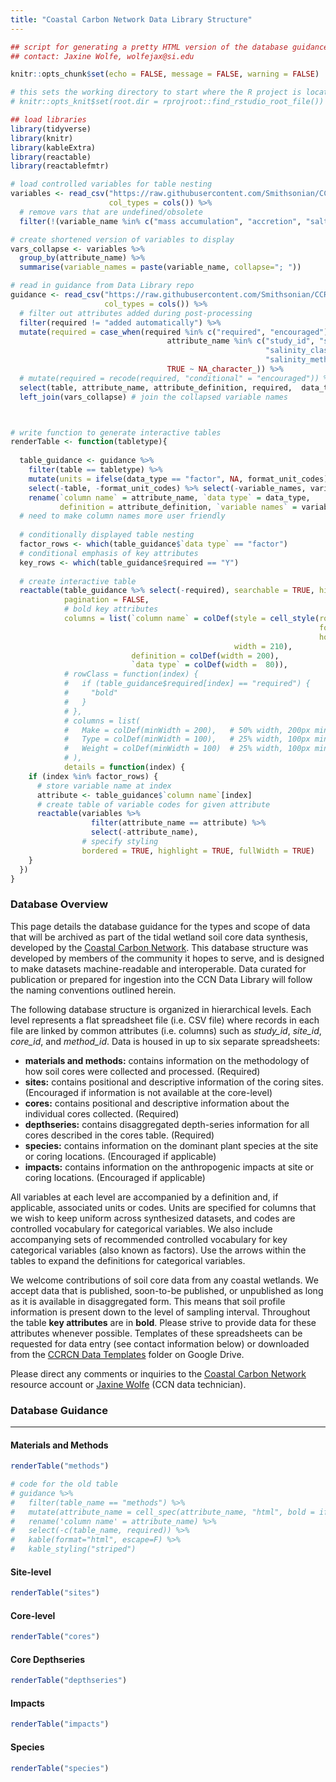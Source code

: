 ```yaml
---
title: "Coastal Carbon Network Data Library Structure"
---
```


```r
## script for generating a pretty HTML version of the database guidance
## contact: Jaxine Wolfe, wolfejax@si.edu

knitr::opts_chunk$set(echo = FALSE, message = FALSE, warning = FALSE)

# this sets the working directory to start where the R project is located
# knitr::opts_knit$set(root.dir = rprojroot::find_rstudio_root_file())

## load libraries
library(tidyverse)
library(knitr)
library(kableExtra)
library(reactable)
library(reactablefmtr)
```


```r

# load controlled variables for table nesting
variables <- read_csv("https://raw.githubusercontent.com/Smithsonian/CCRCN-Data-Library/main/docs/controlled_variables.csv", 
                      col_types = cols()) %>% 
  # remove vars that are undefined/obsolete
  filter(!(variable_name %in% c("mass accumulation", "accretion", "salt impacted")))

# create shortened version of variables to display
vars_collapse <- variables %>% 
  group_by(attribute_name) %>% 
  summarise(variable_names = paste(variable_name, collapse="; "))

# read in guidance from Data Library repo
guidance <- read_csv("https://raw.githubusercontent.com/Smithsonian/CCRCN-Data-Library/main/docs/ccrcn_database_structure.csv", 
                     col_types = cols()) %>% 
  # filter out attributes added during post-processing
  filter(required != "added automatically") %>% 
  mutate(required = case_when(required %in% c("required", "encouraged") ~ "Y",
                                   attribute_name %in% c("study_id", "site_id", "core_id", "method_id", "habitat",
                                                         "salinity_class", "vegetation_class", "inundation_class", "impact_class",
                                                         "salinity_method", "vegetation_method", "inundation_method") ~ "Y", 
                                   TRUE ~ NA_character_)) %>% 
  # mutate(required = recode(required, "conditional" = "encouraged")) %>% 
  select(table, attribute_name, attribute_definition, required,  data_type, format_unit_codes) %>% 
  left_join(vars_collapse) # join the collapsed variable names



# write function to generate interactive tables
renderTable <- function(tabletype){
  
  table_guidance <- guidance %>%
    filter(table == tabletype) %>% 
    mutate(units = ifelse(data_type == "factor", NA, format_unit_codes)) %>% 
    select(-table, -format_unit_codes) %>% select(-variable_names, variable_names) %>% 
    rename(`column name` = attribute_name, `data type` = data_type, 
           definition = attribute_definition, `variable names` = variable_names)
  # need to make column names more user friendly
  
  # conditionally displayed table nesting
  factor_rows <- which(table_guidance$`data type` == "factor")
  # conditional emphasis of key attributes
  key_rows <- which(table_guidance$required == "Y")
  
  # create interactive table
  reactable(table_guidance %>% select(-required), searchable = TRUE, highlight = TRUE, 
            pagination = FALSE,
            # bold key attributes
            columns = list(`column name` = colDef(style = cell_style(rows = key_rows, 
                                                                     font_weight = "bold",
                                                                     horizontal_align = "left"),
                                                  width = 210),
                           definition = colDef(width = 200),
                           `data type` = colDef(width =  80)),
            # rowClass = function(index) {
            #   if (table_guidance$required[index] == "required") {
            #     "bold"
            #   }
            # },
            # columns = list(
            #   Make = colDef(minWidth = 200),   # 50% width, 200px minimum
            #   Type = colDef(minWidth = 100),   # 25% width, 100px minimum
            #   Weight = colDef(minWidth = 100)  # 25% width, 100px minimum
            # ),
            details = function(index) {
    if (index %in% factor_rows) {
      # store variable name at index
      attribute <- table_guidance$`column name`[index]
      # create table of variable codes for given attribute
      reactable(variables %>% 
                  filter(attribute_name == attribute) %>% 
                  select(-attribute_name), 
                # specify styling
                bordered = TRUE, highlight = TRUE, fullWidth = TRUE)
    }
  })
}
```

### Database Overview

This page details the database guidance for the types and scope of data that will be archived as part of the tidal wetland soil core data synthesis, developed by the [Coastal Carbon Network](https://serc.si.edu/coastalcarbon). This database structure was developed by members of the community it hopes to serve, and is designed to make datasets machine-readable and interoperable. Data curated for publication or prepared for ingestion into the CCN Data Library will follow the naming conventions outlined herein.

The following database structure is organized in hierarchical levels. Each level represents a flat spreadsheet file (i.e. CSV file) where records in each file are linked by common attributes (i.e. columns) such as *study_id*, *site_id*, *core_id*, and *method_id*. Data is housed in up to six separate spreadsheets:

-   **materials and methods:** contains information on the methodology of how soil cores were collected and processed. (Required)
-   **sites:** contains positional and descriptive information of the coring sites. (Encouraged if information is not available at the core-level)
-   **cores:** contains positional and descriptive information about the individual cores collected. (Required)
-   **depthseries:** contains disaggregated depth-series information for all cores described in the cores table. (Required)
-   **species:** contains information on the dominant plant species at the site or coring locations. (Encouraged if applicable)
-   **impacts:** contains information on the anthropogenic impacts at site or coring locations. (Encouraged if applicable)

All variables at each level are accompanied by a definition and, if applicable, associated units or codes. Units are specified for columns that we wish to keep uniform across synthesized datasets, and codes are controlled vocabulary for categorical variables. We also include accompanying sets of recommended controlled vocabulary for key categorical variables (also known as factors). Use the arrows within the tables to expand the definitions for categorical variables.

We welcome contributions of soil core data from any coastal wetlands. We accept data that is published, soon-to-be published, or unpublished as long as it is available in disaggregated form. This means that soil profile information is present down to the level of sampling interval. Throughout the table **key attributes** are in **bold**. Please strive to provide data for these attributes whenever possible. Templates of these spreadsheets can be requested for data entry (see contact information below) or downloaded from the [CCRCN Data Templates](https://drive.google.com/drive/folders/14N-7l1s151Qmp4AqQOWtIeMtc3efsYZT?usp=sharing) folder on Google Drive.

Please direct any comments or inquiries to the [Coastal Carbon Network](mailto:CoastalCarbon@si.edu){.email} resource account or [Jaxine Wolfe](mailto:wolfejax@si.edu){.email} (CCN data technician).

### Database Guidance {.tabset .tabset-fade .tabset-pills}

------------------------------------------------------------------------

#### Materials and Methods

```r

renderTable("methods")

# code for the old table
# guidance %>%
#   filter(table_name == "methods") %>%
#   mutate(attribute_name = cell_spec(attribute_name, "html", bold = ifelse(required=="required", T, F))) %>%
#   rename('column name' = attribute_name) %>% 
#   select(-c(table_name, required)) %>%
#   kable(format="html", escape=F) %>%
#   kable_styling("striped")

```

#### Site-level

```r

renderTable("sites")

```

#### Core-level

```r

renderTable("cores")

```

#### Core Depthseries

```r

renderTable("depthseries")

```

#### Impacts

```r

renderTable("impacts")

```

#### Species

```r

renderTable("species")

```
